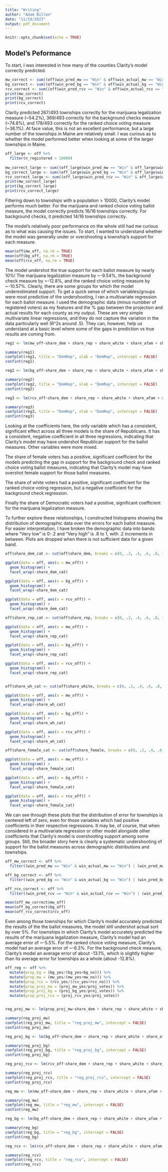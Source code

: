 ```yaml
---
title: "Writing"
author: "Adam Billen"
date: "11/19/2023"
output: pdf_document
---
```


```r
knitr::opts_chunk$set(echo = TRUE)
```
## Model's Peformance
To start, I was interested in how many of the counties Clarity's model correctly predicted.
```r
mw_correct <- sum((off$win_pred_mw == "Win" & off$win_actual_mw == "Win") | (off$win_pred_mw == "Fail" & off$win_actual_mw == "Fail"), na.rm = TRUE)
bg_correct <- sum((off$win_pred_bg == "Win" & off$win_actual_bg == "Win") | (off$win_pred_bg == "Fail" & off$win_actual_bg == "Fail"), na.rm = TRUE)
rcv_correct <- sum((off$win_pred_rcv == "Win" & off$win_actual_rcv == "Win") | (off$win_pred_rcv == "Fail" & off$win_actual_rcv == "Fail"), na.rm = TRUE)
print(mw_correct)
print(bg_correct)
print(rcv_correct)
```
Clarity predicted 267/493 townships correctly for the marijuana legalization measure (~54.2%), 369/493 correctly for the background checks measure (~74.8%), and 178/493 correctly for the ranked choice voting measure (~36.1%). At face value, this is not an excellent performance, but a large number of the townships in Maine are relatively small. I was curious as to whether the model performed better when looking at some of the larger townships in Maine.
```r
off_large <- off %>%
  filter(n_registered > 10000)
  
mw_correct_large <- sum((off_large$win_pred_mw == "Win" & off_large$win_actual_mw == "Win") | (off_large$win_pred_mw == "Fail" & off_large$win_actual_mw == "Fail"), na.rm = TRUE)
bg_correct_large <- sum((off_large$win_pred_bg == "Win" & off_large$win_actual_bg == "Win") | (off_large$win_pred_bg == "Fail" & off_large$win_actual_bg == "Fail"), na.rm = TRUE)
rcv_correct_large <- sum((off_large$win_pred_rcv == "Win" & off_large$win_actual_rcv == "Win") | (off_large$win_pred_rcv == "Fail" & off_large$win_actual_rcv == "Fail"), na.rm = TRUE)
print(mw_correct_large)
print(bg_correct_large)
print(rcv_correct_large)
```
Filtering down to townships with a population > 10000, Clarity's model performs much better. For the marijuana and ranked choice voting ballot measure, the model correctly predicts 16/16 townships correctly. For background checks, it predicted 14/16 townships correctly. 

The model's relatively poor performance on the whole still had me curious as to what was causing the issues. To start, I wanted to understand whether the model was generally under or overshooting a township's support for each measure.
```r
mean(off$mw_off, na.rm = TRUE)
mean(off$bg_off, na.rm = TRUE)
mean(off$rcv_off, na.rm = TRUE)
```
The model undershot the true support for each ballot measure by nearly 10%! The marijuana legalization measure by ~-9.54%, the background check measure by ~-12.8%, and the ranked choice voting measure by ~-10.57%. Clearly, there are some groups for which the model underestimated support. To get a quick sense of which variables/groups were most predictive of the undershooting, I ran a multivariate regression for each ballot measure. I used the demographic data (minus numbber of registered voters) as my features and the % gap between the projection and actual results for each county as my output. These are very simple multivariate linear regressions, and they do not capture the variation in the data particularly well (R^2s around .5). They can, however, help us understand at a basic level where some of the gaps in prediction vs true results are coming from.
```r
reg1 <- lm(mw_off~share_dem + share_rep + share_white + share_afam + share_female + avg_hhincome + avg_popdens + avg_partyscore + avg_collegescore + avg_gunownscore + avg_gvpscore + avg_churchscore + avg_marijuanascore + avg_fiscalprogscore + avg_choicescore + avg_enviroscore, data = off)

summary(reg1) 
coefplot(reg1, title = "DemRep", xlab = "DemRep", intercept = FALSE)
confint(reg1)

reg2 <- lm(bg_off~share_dem + share_rep + share_white + share_afam + share_female + avg_hhincome + avg_popdens + avg_partyscore + avg_collegescore + avg_gunownscore + avg_gvpscore + avg_churchscore + avg_marijuanascore + avg_fiscalprogscore + avg_choicescore + avg_enviroscore, data = off)

summary(reg2)
coefplot(reg2, title = "DemRep", xlab = "DemRep", intercept = FALSE)
confint(reg2)

reg3 <- lm(rcv_off~share_dem + share_rep + share_white + share_afam + share_female + avg_hhincome + avg_popdens + avg_partyscore + avg_collegescore + avg_gunownscore + avg_gvpscore + avg_churchscore + avg_marijuanascore + avg_fiscalprogscore + avg_choicescore + avg_enviroscore, data = off)

summary(reg3)
coefplot(reg3, title = "DemRep", xlab = "DemRep", intercept = FALSE)
confint(reg3)
```
Looking at the coefficients here, the only variable which has a consistent, significant effect across all three models is the share of Republicans. It has a consistent, negative coefficient in all three regressions, indicating that Clarity's model may have undershot Republican support for the ballot measures. Other variables were more mixed.

The share of female voters has a positive, significant coefficient for the models predicting the gap in support for the background check and ranked choice voting ballot measures, indicating that Clarity's model may have overshot female support for those ballot measures.

The share of white voters had a positive, significant coefficient for the ranked choice voting regression, but a negative coefficient for the background check regression. 

Finally the share of Democratic voters had a positive, significant coefficient for the marijuana legalization measure.

To further explore these relationships, I constructed histograms showing the distribution of demographic data over the errors for each ballot measure. For easier interpretation, I have broken the demographic data into bands where "Very low" is 0-.2 and "Very high" is .8 to 1, with .2 increments in between. Plots are dropped when there is not sufficient data for a given band.

```r
off$share_dem_cat <- cut(off$share_dem, breaks = c(0, .2, .4, .6, .8, 1), labels = c("Very low share_dem", "Low share_dem", "Medium share_dem", "High share_dem", "Very high share_dem"))

ggplot(data = off, aes(x = mw_off)) +
  geom_histogram() +
  facet_wrap(~share_dem_cat)

ggplot(data = off, aes(x = bg_off)) +
  geom_histogram() +
  facet_wrap(~share_dem_cat)

ggplot(data = off, aes(x = rcv_off)) +
  geom_histogram() +
  facet_wrap(~share_dem_cat)

off$share_rep_cat <- cut(off$share_rep, breaks = c(0, .2, .4, .6, .8, 1), labels = c("Very low share_rep", "Low share_rep", "Medium share_rep", "High share_rep", "Very high share_rep"))

ggplot(data = off, aes(x = mw_off)) +
  geom_histogram() +
  facet_wrap(~share_rep_cat)

ggplot(data = off, aes(x = bg_off)) +
  geom_histogram() +
  facet_wrap(~share_rep_cat)

ggplot(data = off, aes(x = rcv_off)) +
  geom_histogram() +
  facet_wrap(~share_rep_cat)


off$share_wh_cat <- cut(off$share_white, breaks = c(0, .2, .4, .6, .8, 1), labels = c("Very low share_white", "Low share_white", "Medium share_white", "High share_white", "Very high share_white"))

ggplot(data = off, aes(x = mw_off)) +
  geom_histogram() +
  facet_wrap(~share_wh_cat)

ggplot(data = off, aes(x = bg_off)) +
  geom_histogram() +
  facet_wrap(~share_wh_cat)

ggplot(data = off, aes(x = rcv_off)) +
  geom_histogram() +
  facet_wrap(~share_wh_cat)

off$share_female_cat <- cut(off$share_female, breaks = c(0, .2, .4, .6, .8, 1), labels = c("Very low share_female", "Low share_female", "Medium share_female", "High share_female", "Very high share_female"))

ggplot(data = off, aes(x = mw_off)) +
  geom_histogram() +
  facet_wrap(~share_female_cat)

ggplot(data = off, aes(x = bg_off)) +
  geom_histogram() +
  facet_wrap(~share_female_cat)

ggplot(data = off, aes(x = rcv_off)) +
  geom_histogram() +
  facet_wrap(~share_female_cat)
```
We can see through these plots that the distribution of error for townships is centered left of zero, even for those variables which had positive coefficients in their respective regressions. It may be, of course, that when considered in a multivariate regression or other model alongside other coefficients that Clarity's model is overshooting support among some groups. Still, the broader story here is clearly a systematic undershooting of support for the ballot measures across demographic distributions and townships.
```r
off_mw_correct <- off %>%
  filter((win_pred_mw == "Win" & win_actual_mw == "Win") | (win_pred_mw == "Fail" & win_actual_mw == "Fail"))

off_bg_correct <- off %>%
  filter((win_pred_bg == "Win" & win_actual_bg == "Win") | (win_pred_bg == "Fail" & win_actual_bg == "Fail"))

off_rcv_correct <- off %>%
  filter((win_pred_rcv == "Win" & win_actual_rcv == "Win") | (win_pred_rcv == "Fail" & win_actual_rcv == "Fail"))

mean(off_mw_correct$mw_off)
mean(off_bg_correct$bg_off)
mean(off_rcv_correct$rcv_off)
```
Even among those townships for which Clarity's model accurately predicted the results of the the ballot measures, the model still undershot actual sort by over 5%. For townships in which Clarity's model accurately predicted the results of the marijuana legalization measure, Clarity's model had an average error of ~-5.5%. For the ranked choice voting measure, Clarity's model had an average error of ~-6.3%. For the background check measure, Clarity's model an average error of about -13.1%, which is slightly higher than its average error for townships as a whole (about -12.8%).
```r
off_reg <- off %>%
  mutate(prop_bg = (bg_yes/(bg_yes+bg_no))) %>%
  mutate(prop_mw = (mw_yes/(mw_yes+mw_no))) %>%
  mutate(prop_rcv = (rcv_yes/(rcv_yes+rcv_no))) %>%
  mutate(prop_proj_mw = (proj_mw_yes/proj_votes)) %>%
  mutate(prop_proj_bg = (proj_bg_yes/proj_votes)) %>%
  mutate(prop_proj_rcv = (proj_rcv_yes/proj_votes))


reg_proj_mw <- lm(prop_proj_mw~share_dem + share_rep + share_white + share_afam + share_female + avg_hhincome + avg_popdens + avg_partyscore + avg_collegescore + avg_gunownscore + avg_gvpscore + avg_churchscore + avg_marijuanascore + avg_fiscalprogscore + avg_choicescore + avg_enviroscore, data = off_reg)

summary(reg_proj_mw) 
coefplot(reg_proj_mw, title = "reg_proj_mw", intercept = FALSE)
confint(reg_proj_mw)

reg_proj_bg <- lm(bg_off~share_dem + share_rep + share_white + share_afam + share_female + avg_hhincome + avg_popdens + avg_partyscore + avg_collegescore + avg_gunownscore + avg_gvpscore + avg_churchscore + avg_marijuanascore + avg_fiscalprogscore + avg_choicescore + avg_enviroscore, data = off_reg)

summary(reg_proj_bg)
coefplot(reg_proj_bg, title = "reg_proj_bg", intercept = FALSE)
confint(reg_proj_bg)

reg_proj_rcv <- lm(rcv_off~share_dem + share_rep + share_white + share_afam + share_female + avg_hhincome + avg_popdens + avg_partyscore + avg_collegescore + avg_gunownscore + avg_gvpscore + avg_churchscore + avg_marijuanascore + avg_fiscalprogscore + avg_choicescore + avg_enviroscore, data = off_reg)

summary(reg_proj_rcv)
coefplot(reg_proj_rcv, title = "reg_proj_rcv", intercept = FALSE)
confint(reg_proj_rcv)

reg_mw <- lm(mw_off~share_dem + share_rep + share_white + share_afam + share_female + avg_hhincome + avg_popdens + avg_partyscore + avg_collegescore + avg_gunownscore + avg_gvpscore + avg_churchscore + avg_marijuanascore + avg_fiscalprogscore + avg_choicescore + avg_enviroscore, data = off_reg)

summary(reg_mw) 
coefplot(reg_mw, title = "reg_mw", intercept = FALSE)
confint(reg_mw)

reg_bg <- lm(bg_off~share_dem + share_rep + share_white + share_afam + share_female + avg_hhincome + avg_popdens + avg_partyscore + avg_collegescore + avg_gunownscore + avg_gvpscore + avg_churchscore + avg_marijuanascore + avg_fiscalprogscore + avg_choicescore + avg_enviroscore, data = off_reg)

summary(reg_bg)
coefplot(reg_bg, title = "reg_bg", intercept = FALSE)
confint(reg_bg)

reg_rcv <- lm(rcv_off~share_dem + share_rep + share_white + share_afam + share_female + avg_hhincome + avg_popdens + avg_partyscore + avg_collegescore + avg_gunownscore + avg_gvpscore + avg_churchscore + avg_marijuanascore + avg_fiscalprogscore + avg_choicescore + avg_enviroscore, data = off_reg)

summary(reg_rcv)
coefplot(reg_rcv, title = "reg_rcv", intercept = FALSE)
confint(reg_rcv)
```


